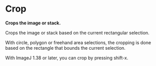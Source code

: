 = Crop =

'''Crops the image or stack.'''

Crops the image or stack based on the current rectangular selection.

With circle, polygon or freehand area selections, the cropping is done based on the rectangle that bounds the current selection.

With ImageJ 1.38 or later, you can crop by pressing shift-x. 
